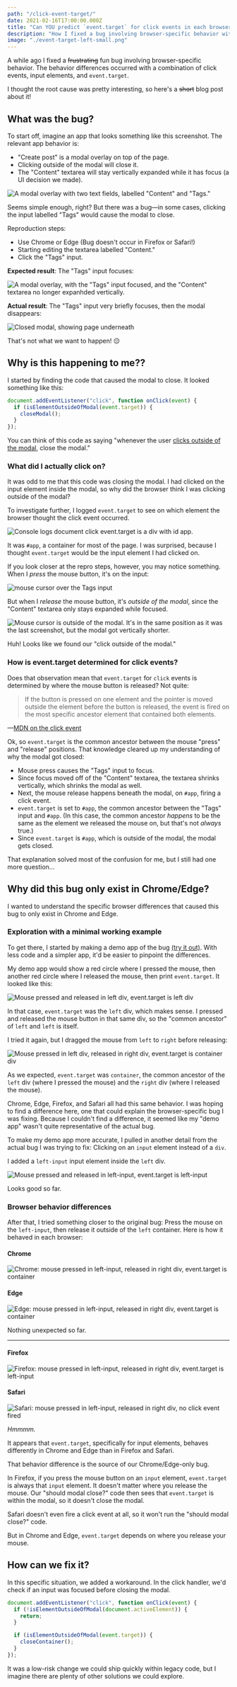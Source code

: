 ```yaml
---
path: "/click-event-target/"
date: 2021-02-16T17:00:00.000Z
title: "Can YOU predict `event.target` for click events in each browser?"
description: "How I fixed a bug involving browser-specific behavior with click events, input elements, and `event.target`."
image: "./event-target-left-small.png"
---
```



A while ago I fixed a ~~frustrating~~ fun bug involving browser-specific behavior. The behavior differences occurred with a combination of click events, input elements, and `event.target`.

I thought the root cause was pretty interesting, so here's a ~~short~~ blog post about it!

## What was the bug?

To start off, imagine an app that looks something like this screenshot. The relevant app behavior is:

- "Create post" is a modal overlay on top of the page.
- Clicking outside of the modal will close it.
- The "Content" textarea will stay vertically expanded while it has focus (a UI decision we made).

![A modal overlay with two text fields, labelled "Content" and "Tags."](./modal-initial.png)

Seems simple enough, right? But there was a bug—in some cases, clicking the input labelled "Tags" would cause the modal to close.

Reproduction steps:

- Use Chrome or Edge (Bug doesn't occur in Firefox or Safari!)
- Starting editing the textarea labelled "Content."
- Click the "Tags" input.

**Expected result**: The "Tags" input focuses:

![A modal overlay, with the "Tags" input focused, and the "Content" textarea no longer expanhded vertically.](./modal-expected.png)

**Actual result**: The "Tags" input very briefly focuses, then the modal disappears:

![Closed modal, showing page underneath](./modal-closed.png)

That's not what we want to happen! 😔

## Why is this happening to me??

I started by finding the code that caused the modal to close. It looked something like this:

```js
document.addEventListener("click", function onClick(event) {
  if (isElementOutsideOfModal(event.target)) {
    closeModal();
  }
});
```

You can think of this code as saying "whenever the user [clicks outside of the modal](https://css-tricks.com/dangers-stopping-event-propagation/#what-to-do-instead), close the modal."

<InfoBlock>
  <EventTargetInfo />
</InfoBlock>

### What did I actually click on?

It was odd to me that this code was closing the modal. I had clicked on the input element inside the modal, so why did the browser think I was clicking outside of the modal?

To investigate further, I logged `event.target` to see on which element the browser thought the click event occurred.

![Console logs document click event.target is a div with id app.](./modal-console-log.png)

It was `#app`, a container for most of the page. I was surprised, because I thought `event.target` would be the input element I had clicked on.

If you look closer at the repro steps, however, you may notice something. When I _press_ the mouse button, it's on the input:

![mouse cursor over the Tags input](./modal-mousedown.png)

But when I _release_ the mouse button, it's _outside of the modal_, since the "Content" textarea only stays expanded while focused.

![Mouse cursor is outside of the modal. It's in the same position as it was the last screenshot, but the modal got vertically shorter.](./modal-mouseup.png)

Huh! Looks like we found our "click outside of the modal."

### How is event.target determined for click events?

Does that observation mean that `event.target` for `click` events is determined by where the mouse button is released? Not quite:

> If the button is pressed on one element and the pointer is moved outside the element before the button is released, the event is fired on the most specific ancestor element that contained both elements.

—[MDN on the click event](https://developer.mozilla.org/en-US/docs/Web/API/Element/click_event)

Ok, so `event.target` is the common ancestor between the mouse "press" and "release" positions. That knowledge cleared up my understanding of why the modal got closed:

- Mouse press causes the "Tags" input to focus.
- Since focus moved off of the "Content" textarea, the textarea shrinks vertically, which shrinks the modal as well.
- Next, the mouse release happens beneath the modal, on `#app`, firing a click event.
- `event.target` is set to `#app`, the common ancestor between the "Tags" input and `#app`. (In this case, the common ancestor _happens_ to be the same as the element we released the mouse on, but that's not _always_ true.)
- Since `event.target` is `#app`, which is outside of the modal, the modal gets closed.

That explanation solved most of the confusion for me, but I still had one more question...

## Why did this bug only exist in Chrome/Edge?

I wanted to understand the specific browser differences that caused this bug to only exist in Chrome and Edge.

### Exploration with a minimal working example

<!-- html page in /static, will 404 in dev build https://github.com/gatsbyjs/gatsby/issues/13072 -->

To get there, I started by making a demo app of the bug <a href="/click-event-target/minimal-working-example/">(try it out)</a>. With less code and a simpler app, it'd be easier to pinpoint the differences.

My demo app would show a red circle where I pressed the mouse, then another red circle where I released the mouse, then print `event.target`. It looked like this:

![Mouse pressed and released in left div, event.target is left div](./chrome-left.png)

In that case, `event.target` was the `left` div, which makes sense. I pressed and released the mouse button in that same div, so the "common ancestor" of `left` and `left` is itself.

I tried it again, but I dragged the mouse from `left` to `right` before releasing:

![Mouse pressed in left div, released in right div, event.target is container div](./chrome-container.png)

As we expected, `event.target` was `container`, the common ancestor of the `left` div (where I pressed the mouse) and the `right` div (where I released the mouse).

Chrome, Edge, Firefox, and Safari all had this same behavior. I was hoping to find a difference here, one that could explain the browser-specific bug I was fixing. Because I couldn't find a difference, it seemed like my "demo app" wasn't quite representative of the actual bug.

To make my demo app more accurate, I pulled in another detail from the actual bug I was trying to fix: Clicking on an `input` element instead of a `div`.

I added a `left-input` input element inside the `left` div.

![Mouse pressed and released in left-input, event.target is left-input](./chrome-input-intro.png)

Looks good so far.

### Browser behavior differences

After that, I tried something closer to the original bug: Press the mouse on the `left-input`, then release it outside of the `left` container. Here is how it behaved in each browser:

#### Chrome

![Chrome: mouse pressed in left-input, released in right div, event.target is container](./chrome-input.png)

#### Edge

![Edge: mouse pressed in left-input, released in right div, event.target is container](./edge-input.png)

Nothing unexpected so far.

---

#### Firefox

![Firefox: mouse pressed in left-input, released in right div, event.target is left-input](./firefox-input.png)

#### Safari

![Safari: mouse pressed in left-input, released in right div, no click event fired](./safari-input.png)

_Hmmmm._

It appears that `event.target`, specifically for input elements, behaves differently in Chrome and Edge than in Firefox and Safari.

That behavior difference is the source of our Chrome/Edge-only bug.

In Firefox, if you press the mouse button on an `input` element, `event.target` is always that `input` element. It doesn't matter where you release the mouse. Our "should modal close?" code then sees that `event.target` is within the modal, so it doesn't close the modal.

Safari doesn't even fire a click event at all, so it won't run the "should modal close?" code.

But in Chrome and Edge, `event.target` depends on where you release your mouse.

## How can we fix it?

In this specific situation, we added a workaround. In the click handler, we'd check if an input was focused before closing the modal.

```js
document.addEventListener("click", function onClick(event) {
  if (!isElementOutsideOfModal(document.activeElement)) {
    return;
  }

  if (isElementOutsideOfModal(event.target)) {
    closeContainer();
  }
});
```

It was a low-risk change we could ship quickly within legacy code, but I imagine there are plenty of other solutions we could explore.
